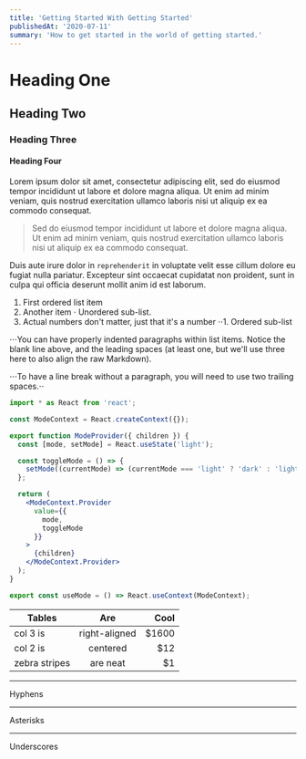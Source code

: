```yaml
---
title: 'Getting Started With Getting Started'
publishedAt: '2020-07-11'
summary: 'How to get started in the world of getting started.'
---
```


# Heading One

## Heading Two

### Heading Three

#### Heading Four

Lorem ipsum dolor sit amet, consectetur adipiscing elit, sed do eiusmod tempor incididunt ut labore et dolore magna aliqua. Ut enim ad minim veniam, quis nostrud exercitation ullamco laboris nisi ut aliquip ex ea commodo consequat.

> Sed do eiusmod tempor incididunt ut labore et dolore magna aliqua. Ut enim ad minim veniam, quis nostrud exercitation ullamco laboris nisi ut aliquip ex ea commodo consequat.

Duis aute irure dolor in `reprehenderit` in voluptate velit esse cillum dolore eu fugiat nulla pariatur. Excepteur sint occaecat cupidatat non proident, sunt in culpa qui officia deserunt mollit anim id est laborum.

1. First ordered list item
2. Another item
   ⋅ Unordered sub-list.
3. Actual numbers don't matter, just that it's a number
   ⋅⋅1. Ordered sub-list

⋅⋅⋅You can have properly indented paragraphs within list items. Notice the blank line above, and the leading spaces (at least one, but we'll use three here to also align the raw Markdown).

⋅⋅⋅To have a line break without a paragraph, you will need to use two trailing spaces.⋅⋅

```jsx
import * as React from 'react';

const ModeContext = React.createContext({});

export function ModeProvider({ children }) {
  const [mode, setMode] = React.useState('light');

  const toggleMode = () => {
    setMode((currentMode) => (currentMode === 'light' ? 'dark' : 'light'));
  };

  return (
    <ModeContext.Provider
      value={{
        mode,
        toggleMode
      }}
    >
      {children}
    </ModeContext.Provider>
  );
}

export const useMode = () => React.useContext(ModeContext);
```

| Tables        |      Are      |   Cool |
| ------------- | :-----------: | -----: |
| col 3 is      | right-aligned | \$1600 |
| col 2 is      |   centered    |   \$12 |
| zebra stripes |   are neat    |    \$1 |

---

Hyphens

---

Asterisks

---

Underscores
